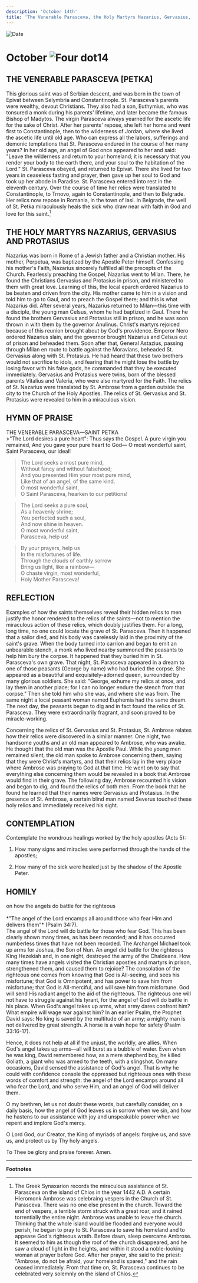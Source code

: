 ```yaml
---
description: 'October 14th'
title: 'The Venerable Parasceva, the Holy Martyrs Nazarius, Gervasius, and Protasius'
---
```


<RunningHead />
<Image src="/title-imprint.png" height={68} width={50} alt="Date" className="title-imprint"/>

# <div id="date">October <Image className="four-dot" src="/four-dot.png" height={15} width={15} alt="Four dot" />14</div>

## THE VENERABLE PARASCEVA [PETKA]

This glorious saint was of Serbian descent, and was born in the town of Epivat between Selymbria and Constantinople. St. Parasceva's parents were wealthy, devout Christians. They also had a son, Euthymius, who was tonsured a monk during his parents' lifetime, and later became the famous Bishop of Madytos. The virgin Parasceva always yearned for the ascetic life for the sake of Christ. After her parents' repose, she left her home and went first to Constantinople, then to the wilderness of Jordan, where she lived the ascetic life until old age. Who can express all the labors, sufferings and demonic temptations that St. Parasceva endured in the course of her many years? In her old age, an angel of God once appeared to her and said: "Leave the wilderness and return to your homeland; it is necessary that you render your body to the earth there, and your soul to the habitation of the Lord." St. Parasceva obeyed, and returned to Epivat. There she lived for two years in ceaseless fasting and prayer, then gave up her soul to God and took up her abode in Paradise. St. Parasceva entered into rest in the eleventh century. Over the course of time her relics were translated to Constantinople, to Trnovo, again to Constantinople, and then to Belgrade. Her relics now repose in Romania, in the town of Iasi. In Belgrade, the well of St. Petka miraculously heals the sick who draw near with faith in God and love for this saint.[^1]

## THE HOLY MARTYRS NAZARIUS, GERVASIUS AND PROTASIUS

Nazarius was born in Rome of a Jewish father and a Christian mother. His mother, Perpetua, was baptized by the Apostle Peter himself. Confessing his mother's Faith, Nazarius sincerely fulfilled all the precepts of the Church. Fearlessly preaching the Gospel, Nazarius went to Milan. There, he found the Christians Gervasius and Protasius in prison, and ministered to them with great love. Learning of this, the local eparch ordered Nazarius to be beaten and driven from the city. His mother came to him in a vision and told him to go to Gaul, and to preach the Gospel there; and this is what Nazarius did. After several years, Nazarius returned to Milan—this time with a disciple, the young man Celsus, whom he had baptized in Gaul. There he found the brothers Gervasius and Protasius still in prison, and he was soon thrown in with them by the governor Anulinus. Christ's martyrs rejoiced because of this reunion brought about by God's providence. Emperor Nero ordered Nazarius slain, and the governor brought Nazarius and Celsus out of prison and beheaded them. Soon after that, General Astazius, passing through Milan en route to battle against the Moravians, beheaded St. Gervasius along with St. Protasius. He had heard that these two brothers would not sacrifice to idols, and fearing that he might lose the battle by losing favor with his false gods, he commanded that they be executed immediately. Gervasius and Protasius were twins, born of the blessed parents Vitalius and Valeria, who were also martyred for the Faith. The relics of St. Nazarius were translated by St. Ambrose from a garden outside the city to the Church of the Holy Apostles. The relics of St. Gervasius and St. Protasius were revealed to him in a miraculous vision.


## HYMN OF PRAISE
<div style={{textAlign:'center', color:'crimson', fontWeight:'bold'}}>
THE VENERABLE PARASCEVA—SAINT PETKA
</div>
>"The Lord desires a pure heart":  
Thus says the Gospel.  
A pure virgin you remained,  
And you gave your pure heart to God—  
O most wonderful saint,  
Saint Parasceva, our ideal!  
  
>The Lord seeks a most pure mind,  
Without fancy and without falsehood;  
And you presented Him your most pure mind,  
Like that of an angel, of the same kind.   
O most wonderful saint,  
O Saint Parasceva, hearken to our petitions!  
  
>The Lord seeks a pure soul,  
As a heavenly shrine;  
You perfected such a soul,  
And now shine in heaven.  
O most wonderful saint,  
Parasceva, help us!  
  
>By your prayers, help us  
In the misfortunes of life.  
Through the clouds of earthly sorrow  
Bring us light, like a rainbow—  
O chaste virgin, most wonderful,  
Holy Mother Parasceva!  


## REFLECTION

Examples of how the saints themselves reveal their hidden relics to men justify the honor rendered to the relics of the saints—not to mention the miraculous action of these relics, which doubly justifies them. For a long, long time, no one could locate the grave of St. Parasceva. Then it happened that a sailor died, and his body was carelessly laid in the proximity of the saint's grave. When the body turned into carrion and began to emit an unbearable stench, a monk who lived nearby summoned the peasants to help him bury the corpse. It happened that they buried him in St. Parasceva's own grave. That night, St. Parasceva appeared in a dream to one of those peasants (George by name) who had buried the corpse. She appeared as a beautiful and exquisitely-adorned queen, surrounded by many glorious soldiers. She said: "George, exhume my relics at once, and lay them in another place; for I can no longer endure the stench from that corpse." Then she told him who she was, and where she was from. The same night a local peasant woman named Euphemia had the same dream. The next day, the peasants began to dig and in fact found the relics of St. Parasceva. They were extraordinarily fragrant, and soon proved to be miracle-working.

Concerning the relics of St. Gervasius and St. Protasius, St. Ambrose relates how their relics were discovered in a similar manner. One night, two handsome youths and an old man appeared to Ambrose, who was awake. He thought that the old man was the Apostle Paul. While the young men remained silent, the old man spoke to Ambrose concerning them, saying that they were Christ's martyrs, and that their relics lay in the very place where Ambrose was praying to God at that time. He went on to say that everything else concerning them would be revealed in a book that Ambrose would find in their grave. The following day, Ambrose recounted his vision and began to dig, and found the relics of both men. From the book that he found he learned that their names were Gervasius and Protasius. In the presence of St. Ambrose, a certain blind man named Severus touched these holy relics and immediately received his sight.


## CONTEMPLATION

Contemplate the wondrous healings worked by the holy apostles (Acts 5):

1. How many signs and miracles were performed through the hands of the apostles;

2. How many of the sick were healed just by the shadow of the Apostle Peter.


## HOMILY
<div style={{textAlign:'center', color:'crimson', fontWeight:'bold'}}>
on how the angels do battle for the righteous
</div>
<br />
<div style={{textAlign:'right'}}>
*"The angel of the Lord encamps all around those who fear Him and delivers them"* (Psalm 34:7).
</div>
The angel of the Lord will do battle for those who fear God. This has been clearly shown many times, as has been recorded; and it has occurred numberless times that have not been recorded. The Archangel Michael took up arms for Joshua, the Son of Nun. An angel did battle for the righteous King Hezekiah and, in one night, destroyed the army of the Chaldeans. How many times have angels visited the Christian apostles and martyrs in prison, strengthened them, and caused them to rejoice? The consolation of the righteous one comes from knowing that God is All-seeing, and sees his misfortune; that God is Omnipotent, and has power to save him from misfortune; that God is All-merciful, and will save him from misfortune. God will send His radiant angel to the aid of the righteous. The righteous one will not have to struggle against his tyrant, for the angel of God will do battle in his place. When God's angel takes up arms, what army dares confront him? What empire will wage war against him? In an earlier Psalm, the Prophet David says: No king is saved by the multitude of an army; a mighty man is not delivered by great strength. A horse is a vain hope for safety (Psalm 33:16-17). 

Hence, it does not help at all if the unjust, the worldly, are allies. When God's angel takes up arms—all will burst as a bubble of water. Even when he was king, David remembered how, as a mere shepherd boy, he killed Goliath, a giant who was armed to the teeth, with a slingshot. On many occasions, David sensed the assistance of God's angel. That is why he could with confidence console the oppressed but righteous ones with these words of comfort and strength: the angel of the Lord encamps around all who fear the Lord, and who serve Him, and an angel of God will deliver them.

O my brethren, let us not doubt these words, but carefully consider, on a daily basis, how the angel of God leaves us in sorrow when we sin, and how he hastens to our assistance with joy and unspeakable power when we repent and implore God's mercy.

O Lord God, our Creator, the King of myriads of angels: forgive us, and save us, and protect us by Thy holy angels.

To Thee be glory and praise forever. Amen.

---
**Footnotes**

[^1]: The Greek Synaxarion records the miraculous assistance of St. Parasceva on the island of Chios in the year 1442 A.D.  A certain Hieromonk Ambrose was celebraing vespers in the Church of St. Parasceva.  There was no one else present in the church. Toward the end of vespers, a terrible storm struck with a great roar, and it rained torrentially the entire night. Ambrose was unable to leave the church. Thinking that the whole island would be flooded and everyone would perish, he began to pray to St. Parasceva to save his homeland and to appease God's righteous wrath. Before dawn, sleep overcame Ambrose. It seemed to him as though the roof of the church disappeared, and he saw a cloud of light in the heights, and within it stood a noble-looking woman at prayer before God. After her prayer, she said to the priest: "Ambrose, do not be afraid, your homeland is spared," and the rain ceased immediately. From that time on, St. Parasceva continues to be celebrated very solemnly on the island of Chios.